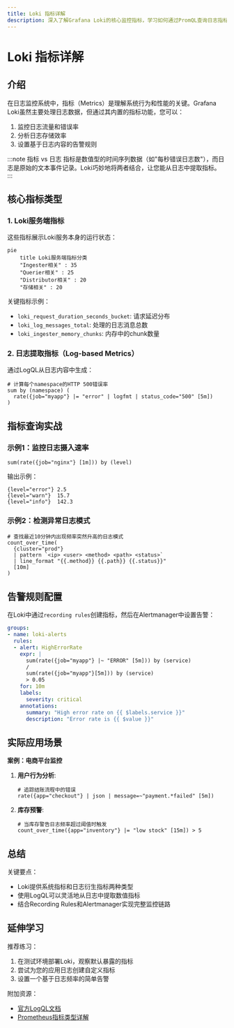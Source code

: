 ```yaml
---
title: Loki 指标详解
description: 深入了解Grafana Loki的核心监控指标，学习如何通过PromQL查询日志指标并设置有效告警规则。
---
```


# Loki 指标详解

## 介绍

在日志监控系统中，指标（Metrics）是理解系统行为和性能的关键。Grafana Loki虽然主要处理日志数据，但通过其内置的指标功能，您可以：

1. 监控日志流量和错误率
2. 分析日志存储效率
3. 设置基于日志内容的告警规则

:::note 指标 vs 日志
指标是数值型的时间序列数据（如"每秒错误日志数"），而日志是原始的文本事件记录。Loki巧妙地将两者结合，让您能从日志中提取指标。
:::

## 核心指标类型

### 1. Loki服务端指标

这些指标展示Loki服务本身的运行状态：

```mermaid
pie
    title Loki服务端指标分类
    "Ingester相关" : 35
    "Querier相关" : 25
    "Distributor相关" : 20
    "存储相关" : 20
```

关键指标示例：
- `loki_request_duration_seconds_bucket`: 请求延迟分布
- `loki_log_messages_total`: 处理的日志消息总数
- `loki_ingester_memory_chunks`: 内存中的chunk数量

### 2. 日志提取指标（Log-based Metrics）

通过LogQL从日志内容中生成：

```promql
# 计算每个namespace的HTTP 500错误率
sum by (namespace) (
  rate({job="myapp"} |= "error" | logfmt | status_code="500" [5m])
)
```

## 指标查询实战

### 示例1：监控日志摄入速率

```promql
sum(rate({job="nginx"} [1m])) by (level)
```

输出示例：
```
{level="error"} 2.5
{level="warn"}  15.7
{level="info"}  142.3
```

### 示例2：检测异常日志模式

```promql
# 查找最近10分钟内出现频率突然升高的日志模式
count_over_time(
  {cluster="prod"} 
  | pattern `<ip> <user> <method> <path> <status>` 
  | line_format "{{.method}} {{.path}} {{.status}}"
  [10m]
)
```

## 告警规则配置

在Loki中通过`recording rules`创建指标，然后在Alertmanager中设置告警：

```yaml
groups:
- name: loki-alerts
  rules:
  - alert: HighErrorRate
    expr: |
      sum(rate({job="myapp"} |~ "ERROR" [5m])) by (service)
      /
      sum(rate({job="myapp"}[5m])) by (service)
      > 0.05
    for: 10m
    labels:
      severity: critical
    annotations:
      summary: "High error rate on {{ $labels.service }}"
      description: "Error rate is {{ $value }}"
```

## 实际应用场景

**案例：电商平台监控**

1. **用户行为分析**:
   ```promql
   # 追踪结账流程中的错误
   rate({app="checkout"} | json | message=~"payment.*failed" [5m])
   ```

2. **库存预警**:
   ```promql
   # 当库存警告日志频率超过阈值时触发
   count_over_time({app="inventory"} |= "low stock" [15m]) > 5
   ```

## 总结

关键要点：
- Loki提供系统指标和日志衍生指标两种类型
- 使用LogQL可以灵活地从日志中提取数值指标
- 结合Recording Rules和Alertmanager实现完整监控链路

## 延伸学习

推荐练习：
1. 在测试环境部署Loki，观察默认暴露的指标
2. 尝试为您的应用日志创建自定义指标
3. 设置一个基于日志频率的简单告警

附加资源：
- [官方LogQL文档](https://grafana.com/docs/loki/latest/logql/)
- [Prometheus指标类型详解](https://prometheus.io/docs/concepts/metric_types/)